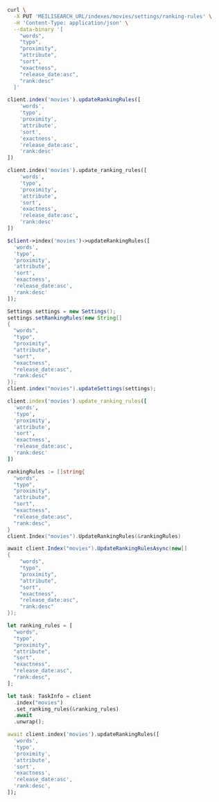 <CodeGroup>

```bash cURL
curl \
  -X PUT 'MEILISEARCH_URL/indexes/movies/settings/ranking-rules' \
  -H 'Content-Type: application/json' \
  --data-binary '[
    "words",
    "typo",
    "proximity",
    "attribute",
    "sort",
    "exactness",
    "release_date:asc",
    "rank:desc"
  ]'
```

```javascript JS
client.index('movies').updateRankingRules([
    'words',
    'typo',
    'proximity',
    'attribute',
    'sort',
    'exactness',
    'release_date:asc',
    'rank:desc'
])
```

```python Python
client.index('movies').update_ranking_rules([
    'words',
    'typo',
    'proximity',
    'attribute',
    'sort',
    'exactness',
    'release_date:asc',
    'rank:desc'
])
```

```php PHP
$client->index('movies')->updateRankingRules([
  'words',
  'typo',
  'proximity',
  'attribute',
  'sort',
  'exactness',
  'release_date:asc',
  'rank:desc'
]);
```

```java Java
Settings settings = new Settings();
settings.setRankingRules(new String[]
{
  "words",
  "typo",
  "proximity",
  "attribute",
  "sort",
  "exactness",
  "release_date:asc",
  "rank:desc"
});
client.index("movies").updateSettings(settings);
```

```ruby Ruby
client.index('movies').update_ranking_rules([
  'words',
  'typo',
  'proximity',
  'attribute',
  'sort',
  'exactness',
  'release_date:asc',
  'rank:desc'
])
```

```go Go
rankingRules := []string{
  "words",
  "typo",
  "proximity",
  "attribute",
  "sort",
  "exactness",
  "release_date:asc",
  "rank:desc",
}
client.Index("movies").UpdateRankingRules(&rankingRules)
```

```csharp C#
await client.Index("movies").UpdateRankingRulesAsync(new[]
{
    "words",
    "typo",
    "proximity",
    "attribute",
    "sort",
    "exactness",
    "release_date:asc",
    "rank:desc"
});
```

```rust Rust
let ranking_rules = [
  "words",
  "typo",
  "proximity",
  "attribute",
  "sort",
  "exactness",
  "release_date:asc",
  "rank:desc",
];

let task: TaskInfo = client
  .index("movies")
  .set_ranking_rules(&ranking_rules)
  .await
  .unwrap();
```

```dart Dart
await client.index('movies').updateRankingRules([
  'words',
  'typo',
  'proximity',
  'attribute',
  'sort',
  'exactness',
  'release_date:asc',
  'rank:desc',
]);
```
</CodeGroup>